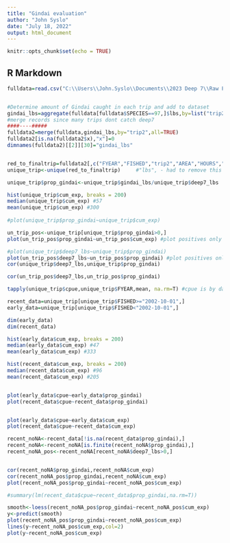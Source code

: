 ```yaml
---
title: "Gindai evaluation"
author: "John Syslo"
date: "July 18, 2022"
output: html_document
---
```


```r
knitr::opts_chunk$set(echo = TRUE)
```

## R Markdown


```r
fulldata=read.csv("C:\\Users\\John.Syslo\\Documents\\2023 Deep 7\\Raw FRS depredation\\tdata6_2021_2021data.csv") #this file was 


#Determine amount of Gindai caught in each trip and add to dataset
gindai_lbs=aggregate(fulldata[fulldata$SPECIES==97,]$lbs,by=list("trip2"=fulldata[fulldata$SPECIES==97,]$trip2),sum)
#merge records since many trips dont catch deep7
####----#####
fulldata2=merge(fulldata,gindai_lbs,by="trip2",all=TRUE)
fulldata2[is.na(fulldata2$x),"x"]=0
dimnames(fulldata2)[[2]][30]="gindai_lbs" 


red_to_finaltrip=fulldata2[,c("FYEAR","FISHED","trip2","AREA","HOURS","days","houreffort","dayeffort","deep7_lbs","fisher","cum_exp","qtr","uku_lbs","cpue","gindai_lbs")]  #no "HA_NO", with 2021 data
unique_trip<-unique(red_to_finaltrip)     #"lbs", - had to remove this before applying unique function, because it was given for each species

unique_trip$prop_gindai<-unique_trip$gindai_lbs/unique_trip$deep7_lbs

hist(unique_trip$cum_exp, breaks = 200)
median(unique_trip$cum_exp) #57
mean(unique_trip$cum_exp) #300
  
#plot(unique_trip$prop_gindai~unique_trip$cum_exp)

un_trip_pos<-unique_trip[unique_trip$prop_gindai>0,]
plot(un_trip_pos$prop_gindai~un_trip_pos$cum_exp) #plot positives only

#plot(unique_trip$deep7_lbs~unique_trip$prop_gindai)
plot(un_trip_pos$deep7_lbs~un_trip_pos$prop_gindai) #plot positives only
cor(unique_trip$deep7_lbs,unique_trip$prop_gindai)

cor(un_trip_pos$deep7_lbs,un_trip_pos$prop_gindai)

tapply(unique_trip$cpue,unique_trip$FYEAR,mean, na.rm=T) #cpue is by day for early, hour for late periods

recent_data=unique_trip[unique_trip$FISHED>="2002-10-01",]
early_data=unique_trip[unique_trip$FISHED<"2002-10-01",]

dim(early_data)
dim(recent_data)

hist(early_data$cum_exp, breaks = 200)
median(early_data$cum_exp) #47
mean(early_data$cum_exp) #333

hist(recent_data$cum_exp, breaks = 200)
median(recent_data$cum_exp) #96
mean(recent_data$cum_exp) #205


plot(early_data$cpue~early_data$prop_gindai)
plot(recent_data$cpue~recent_data$prop_gindai)


plot(early_data$cpue~early_data$cum_exp)
plot(recent_data$cpue~recent_data$cum_exp)

recent_noNA<-recent_data[!is.na(recent_data$prop_gindai),]
recent_noNA<-recent_noNA[is.finite(recent_noNA$prop_gindai),]
recent_noNA_pos<-recent_noNA[recent_noNA$deep7_lbs>0,]


cor(recent_noNA$prop_gindai,recent_noNA$cum_exp)
cor(recent_noNA_pos$prop_gindai,recent_noNA$cum_exp)
plot(recent_noNA_pos$prop_gindai~recent_noNA_pos$cum_exp)

#summary(lm(recent_data$cpue~recent_data$prop_gindai,na.rm=T))

smooth<-loess(recent_noNA_pos$prop_gindai~recent_noNA_pos$cum_exp)
y<-predict(smooth)
plot(recent_noNA_pos$prop_gindai~recent_noNA_pos$cum_exp)
lines(y~recent_noNA_pos$cum_exp,col=2)
plot(y~recent_noNA_pos$cum_exp)
```
